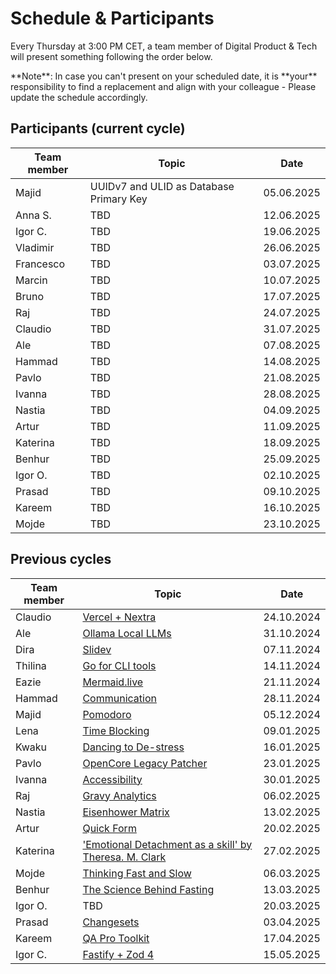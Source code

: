 
# Schedule & Participants

Every Thursday at 3:00 PM CET, a team member of Digital Product & Tech will present something following the order below.

<Callout type="info" emoji="ℹ️">
  **Note**: In case you can't present on your scheduled date, it is **your**
  responsibility to find a replacement and align with your colleague - Please
  update the schedule accordingly.
</Callout>

## Participants (current cycle)

| Team member | Topic |    Date    |
| ----------- | ----- | :--------: |
| Majid       | UUIDv7 and ULID as Database Primary Key   | 05.06.2025 |
| Anna S.     | TBD   | 12.06.2025 |
| Igor C.     | TBD   | 19.06.2025 |
| Vladimir    | TBD   | 26.06.2025 |
| Francesco   | TBD   | 03.07.2025 |
| Marcin      | TBD   | 10.07.2025 |
| Bruno       | TBD   | 17.07.2025 |
| Raj         | TBD   | 24.07.2025 |
| Claudio     | TBD   | 31.07.2025 |
| Ale         | TBD   | 07.08.2025 |
| Hammad      | TBD   | 14.08.2025 |
| Pavlo       | TBD   | 21.08.2025 |
| Ivanna      | TBD   | 28.08.2025 |
| Nastia      | TBD   | 04.09.2025 |
| Artur       | TBD   | 11.09.2025 |
| Katerina    | TBD   | 18.09.2025 |
| Benhur      | TBD   | 25.09.2025 |
| Igor O.     | TBD   | 02.10.2025 |
| Prasad      | TBD   | 09.10.2025 |
| Kareem      | TBD   | 16.10.2025 |
| Mojde       | TBD   | 23.10.2025 |

## Previous cycles

| Team member | Topic                                                                                                   |    Date    |
| ----------- | ------------------------------------------------------------------------------------------------------- | :--------: |
| Claudio     | [Vercel + Nextra](presentations/241024-vercel-nextra.mdx)                                               | 24.10.2024 |
| Ale         | [Ollama Local LLMs](presentations/241031-ollama.mdx)                                                    | 31.10.2024 |
| Dira        | [Slidev](presentations/241107-slidev.mdx)                                                               | 07.11.2024 |
| Thilina     | [Go for CLI tools](presentations/241114-go-for-cli.mdx)                                                 | 14.11.2024 |
| Eazie       | [Mermaid.live](presentations/241121-mermaid-live.mdx)                                                   | 21.11.2024 |
| Hammad      | [Communication](presentations/241128-communication.mdx)                                                 | 28.11.2024 |
| Majid       | [Pomodoro](presentations/241205-pomodoro.mdx)                                                           | 05.12.2024 |
| Lena        | [Time Blocking](presentations/250109-time-blocking.mdx)                                                 | 09.01.2025 |
| Kwaku       | [Dancing to De-stress](presentations/250116-dancing.mdx)                                                | 16.01.2025 |
| Pavlo       | [OpenCore Legacy Patcher](presentations/250123-oclp.mdx)                                                | 23.01.2025 |
| Ivanna      | [Accessibility](presentations/250130-accessibility.mdx)                                                 | 30.01.2025 |
| Raj         | [Gravy Analytics](presentations/250206-data-brokers.mdx)                                                | 06.02.2025 |
| Nastia      | [Eisenhower Matrix](presentations/250213-eisenhower-matrix.mdx)                                         | 13.02.2025 |
| Artur       | [Quick Form](presentations/250220-quick-form.mdx)                                                       | 20.02.2025 |
| Katerina    | ['Emotional Detachment as a skill' by Theresa. M. Clark](presentations/250227-emotional-detachment.mdx) | 27.02.2025 |
| Mojde       | [Thinking Fast and Slow](presentations/250306-thinking-fast-and-slow.mdx)                               | 06.03.2025 |
| Benhur      | [The Science Behind Fasting](presentations/250313-the-science-behind-fasting)                           | 13.03.2025 |
| Igor O.     | TBD                                                                                                     | 20.03.2025 |
| Prasad      | [Changesets](presentations/250403-Changesets.mdx)                                                       | 03.04.2025 |
| Kareem      | [QA Pro Toolkit](presentations/250417-qa-pro-toolkit.mdx)                                               | 17.04.2025 |
| Igor C.     | [Fastify + Zod 4](presentations/250515-fastify-zod-4.mdx)                                               | 15.05.2025 |
